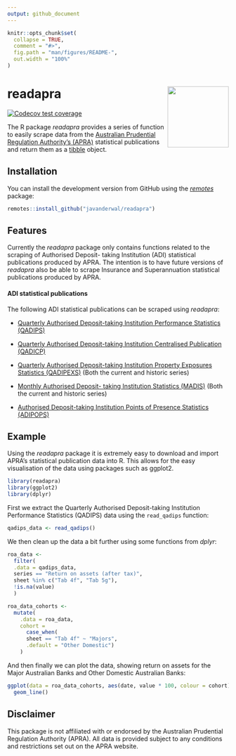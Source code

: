 ```yaml
---
output: github_document
---
```


<!-- README.md is generated from README.Rmd. Please edit that file -->

```r
knitr::opts_chunk$set(
  collapse = TRUE,
  comment = "#>",
  fig.path = "man/figures/README-",
  out.width = "100%"
)
```

# readapra <img src="man/figures/readapra_hex_sticker.png" align="right" height="139"/>

<!-- badges: start -->
[![Codecov test coverage](https://codecov.io/gh/OranjeLlama/readapra/graph/badge.svg)](https://app.codecov.io/gh/OranjeLlama/readapra)
<!-- badges: end -->

The R package *readapra* provides a series of function to easily scrape data from the [Australian Prudential Regulation Authority's (APRA)](https://www.apra.gov.au/) statistical publications and return them as a [tibble](https://tibble.tidyverse.org/) object.

## Installation

You can install the development version from GitHub using the [*remotes*](https://remotes.r-lib.org/) package:

```r
remotes::install_github("javanderwal/readapra")
```

## Features

Currently the *readapra* package only contains functions related to the scraping of Authorised Deposit- taking Institution (ADI) statistical publications produced by APRA. The intention is to have future versions of *readapra* also be able to scrape Insurance and Superannuation statistical publications produced by APRA.

#### ADI statistical publications

The following ADI statistical publications can be scraped using *readapra*:

-   [Quarterly Authorised Deposit-taking Institution Performance Statistics (QADIPS)](https://www.apra.gov.au/quarterly-authorised-deposit-taking-institution-statistics)

-   [Quarterly Authorised Deposit-taking Institution Centralised Publication (QADICP)](https://www.apra.gov.au/quarterly-authorised-deposit-taking-institution-statistics)

-   [Quarterly Authorised Deposit-taking Institution Property Exposures Statistics (QADIPEXS)](https://www.apra.gov.au/quarterly-authorised-deposit-taking-institution-statistics) (Both the current and historic series)

-   [Monthly Authorised Deposit- taking Institution Statistics (MADIS)](https://www.apra.gov.au/monthly-authorised-deposit-taking-institution-statistics) (Both the current and historic series)

-   [Authorised Deposit-taking Institution Points of Presence Statistics (ADIPOPS)](https://www.apra.gov.au/authorised-deposit-taking-institutions-points-of-presence-statistics)

## Example

Using the *readapra* package it is extremely easy to download and import APRA's statistical publication data into R. This allows for the easy visualisation of the data using packages such as ggplot2.

```r
library(readapra)
library(ggplot2)
library(dplyr)
```

First we extract the Quarterly Authorised Deposit-taking Institution Performance Statistics (QADIPS) data using the `read_qadips` function:

```r
qadips_data <- read_qadips()
```

We then clean up the data a bit further using some functions from *dplyr*:

```r
roa_data <- 
  filter(
  .data = qadips_data,
  series == "Return on assets (after tax)", 
  sheet %in% c("Tab 4f", "Tab 5g"), 
  !is.na(value)
  )

roa_data_cohorts <- 
  mutate(
    .data = roa_data, 
    cohort = 
      case_when(
      sheet == "Tab 4f" ~ "Majors", 
      .default = "Other Domestic")
    )
```

And then finally we can plot the data, showing return on assets for the Major Australian Banks and Other Domestic Australian Banks: 

```r
ggplot(data = roa_data_cohorts, aes(date, value * 100, colour = cohort)) + 
  geom_line()
```

## Disclaimer

This package is not affiliated with or endorsed by the Australian Prudential Regulation Authority (APRA). All data is provided subject to any conditions and restrictions set out on the APRA website.

